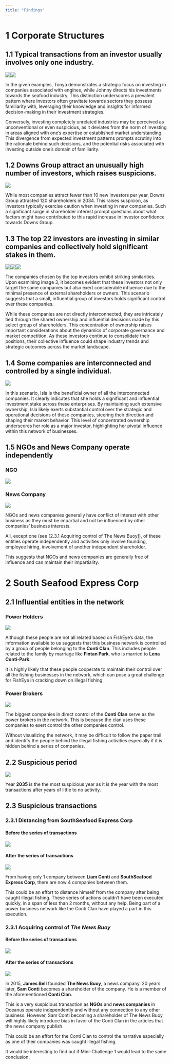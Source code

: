 ```yaml
---
title: "Findings"
---
```


# 1 Corporate Structures

## 1.1 Typical transactions from an investor usually involves only one industry.

![](images/1b.png)![](images/1a.png)

In the given examples, Tonya demonstrates a strategic focus on investing in companies associated with engines, while Johnny directs his investments towards the seafood industry. This distinction underscores a prevalent pattern where investors often gravitate towards sectors they possess familiarity with, leveraging their knowledge and insights for informed decision-making in their investment strategies.

Conversely, investing completely unrelated industries may be perceived as unconventional or even suspicious, as it deviates from the norm of investing in areas aligned with one's expertise or established market understanding. This divergence from expected investment patterns prompts scrutiny into the rationale behind such decisions, and the potential risks associated with investing outside one's domain of familiarity.

## 1.2 Downs Group attract an unusually high number of investors, which raises suspicions.

![](images/2.png)

While most companies attract fewer than 10 new investors per year, Downs Group attracted 120 shareholders in 2034. This raises suspicion, as investors typically exercise caution when investing in new companies. Such a significant surge in shareholder interest prompt questions about what factors might have contributed to this rapid increase in investor confidence towards Downs Group.

## 1.3 The top 22 investors are investing in similar companies and collectively hold significant stakes in them.

![](images/3b.png)![](images/3a.png)![](images/3c.png)

The companies chosen by the top investors exhibit striking similarities. Upon examining image 3, it becomes evident that these investors not only target the same companies but also exert considerable influence due to the minimal presence of external shareholders or owners. This scenario suggests that a small, influential group of investors holds significant control over these companies.

While these companies are not directly interconnected, they are intricately tied through the shared ownership and influential decisions made by this select group of shareholders. This concentration of ownership raises important considerations about the dynamics of corporate governance and market competition. As these investors continue to consolidate their positions, their collective influence could shape industry trends and strategic outcomes across the market landscape.

## 1.4 Some companies are interconnected and controlled by a single individual.

![](images/4.png)

In this scenario, Isla is the beneficial owner of all the interconnected companies. It clearly indicates that she holds a significant and influential investment stake across these enterprises. By maintaining such extensive ownership, Isla likely exerts substantial control over the strategic and operational decisions of these companies, steering their direction and shaping their market behavior. This level of concentrated ownership underscores her role as a major investor, highlighting her pivotal influence within this network of businesses.

## 1.5 NGOs and News Company operate independently

::: panel-tabset
### NGO

![](images/corp_struct_ngo.png)

### News Company

![](images/corp_struct_news.png)
:::

NGOs and news companies generally have conflict of interest with other business as they must be impartial and not be influenced by other companies' business interests.

All, except one (see \[2.3.1 Acquiring control of The News Buoy\]), of these entities operate independently and activities only involve founding, employee hiring, involvement of another independent shareholder.

This suggests that NGOs and news companies are generally free of influence and can maintain their impartiality.

# 2 South Seafood Express Corp

## 2.1 Influential entities in the network

::: panel-tabset
### Power Holders

![](images/sec_power_holders.png)

Although these people are not all related based on FishEye's data, the information available to us suggests that this business network is controlled by a group of people belonging to the **Conti Clan**. This includes people related to the family by marriage like **Fintan Park**, who is married to **Lena Conti-Park**.

It is highly likely that these people cooperate to maintain their control over all the fishing businesses in the network, which can pose a great challenge for FishEye in cracking down on illegal fishing.

### Power Brokers

![](images/sec_power_brokers.png)

The biggest companies in direct control of the **Conti** **Clan** serve as the power brokers in the network. This is because the clan uses these companies to exert control the other companies control.

Without visualizing the network, it may be difficult to follow the paper trail and identify the people behind the illegal fishing activities especially if it is hidden behind a series of companies.
:::

## 2.2 Suspicious period

![](images/sec_suspiscious_period.png)

Year **2035** is the the most suspicious year as it is the year with the most transactions after years of little to no activity.

## 2.3 Suspicious transactions

### 2.3.1 Distancing from SouthSeafood Express Corp

::: panel-tabset
#### Before the series of transactions

![](images/sec_distance_before.png)

#### After the series of transactions

![](images/sec_distance_after.png)
:::

From having only 1 company between **Liam Conti** and **SouthSeafood Express Corp**, there are now 4 companies between them.

This could be an effort to distance himself from the company after being caught illegal fishing. These series of actions couldn't have been executed quickly, in a span of less than 2 months, without any help. Being part of a power business network like the Conti Clan have played a part in this execution.

### 2.3.1 Acquiring control of *The News Buoy*

::: panel-tabset
#### Before the series of transactions

![](images/tnb_before.png)

#### After the series of transactions

![](images/tnb_after.png)
:::

In 2015, **James Bell** founded **The News Buoy**, a news company. 20 years later, **Sam Conti** becomes a shareholder of the company. He is a member of the aforementioned **Conti Clan**.

This is a very suspicious transaction as **NGOs** and **news companies** in Oceanus operate independently and without any connection to any other business. However, Sam Conti becoming a shareholder of The News Buoy will highly likely introduce bias in favor of the Conti Clan in the articles that the news company publish.

This could be an effort for the Conti Clan to control the narrative especially as one of their companies was caught illegal fishing.

It would be interesting to find out if Mini-Challenge 1 would lead to the same conclusion.
